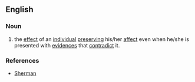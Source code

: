 ==English==

===Noun===
{{en-noun|head=[[affect]] [[perseverance]]|-|s}}

# {{label|en|psychology}} the [[effect]] of an [[individual]] [[preserving]] his/her [[affect]] even when he/she is presented with [[evidence]]s that [[contradict]] it.

===References===
* [http://psp.sagepub.com/cgi/content/abstract/28/2/224 Sherman]